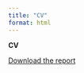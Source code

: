 ```yaml
---
title: "CV"
format: html
---
```

**CV**


[Download the report](https://github.com/AlfredCheung2121/Project/blob/main/FYP%20Final%20Report.pdf)
